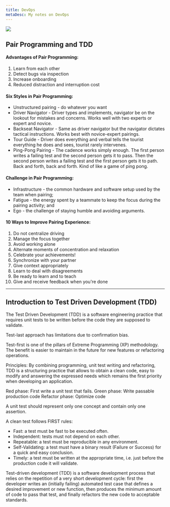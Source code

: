 ```yaml
---
title: DevOps
metaDesc: My notes on DevOps
---
```


<img src="/images/devops.png" />

## Pair Programming and TDD

#### Advantages of Pair Programming:

1. Learn from each other
1. Detect bugs via inspection
1. Increase onboarding
1. Reduced distraction and interruption cost

#### Six Styles in Pair Programming:

- Unstructured pairing - do whatever you want
- Driver Navigator - Driver types and implements, navigator be on the lookout for mistakes and concerns. Works well with two experts or expert and novice.
- Backseat Navigator - Same as driver navigator but the navigator dictates tactical instructions. Works best with novice-expert pairings.
- Tour Guide - Driver does everything and verbal tells the tourist everything he does and sees, tourist rarely intervenes.
- Ping-Pong Pairing - The cadence works simply enough. The first person writes a failing test and the second person gets it to pass. Then the second person writes a failing test and the first person gets it to path. Back and forth, back and forth. Kind of like a game of ping pong.

#### Challenge in Pair Programming:

- Infrastructure - the common hardware and software setup used by the team when pairing;
- Fatigue - the energy spent by a teammate to keep the focus during the pairing activity; and
- Ego - the challenge of staying humble and avoiding arguments.

#### 10 Ways to Improve Pairing Experience:

1. Do not centralize driving
1. Manage the focus together
1. Avoid working alone
1. Alternate moments of concentration and relaxation
1. Celebrate your achievements!
1. Synchronize with your partner
1. Give context appropriately
1. Learn to deal with disagreements
1. Be ready to learn and to teach
1. Give and receive feedback when you're done

---

## Introduction to Test Driven Development (TDD)

The Test Driven Development (TDD) is a software engineering practice that requires unit tests to be written before the code they are supposed to validate.

Test-last approach has limitations due to confirmation bias.

Test-first is one of the pillars of Extreme Programming (XP) methodology. The benefit is easier to maintain in the future for new features or refactoring operations.

Principles:
By combining programming, unit test writing and refactoring, TDD is a structuring practice that allows to obtain a clean code, easy to modify and answering the expressed needs which remains the first priority when developing an application.

Red phase: First write a unit test that fails.
Green phase: Write passable production code
Refactor phase: Optimize code

A unit test should represent only one concept and contain only one assertion.

A clean test follows FIRST rules:

- Fast: a test must be fast to be executed often.
- Independent: tests must not depend on each other.
- Repeatable: a test must be reproducible in any environment.
- Self-Validating: a test must have a binary result (Failure or Success) for a quick and easy conclusion.
- Timely: a test must be written at the appropriate time, i.e. just before the production code it will validate.

Test-driven development (TDD) is a software development process that relies on the repetition of a very short development cycle: first the developer writes an (initially failing) automated test case that defines a desired improvement or new function, then produces the minimum amount of code to pass that test, and finally refactors the new code to acceptable standards.
